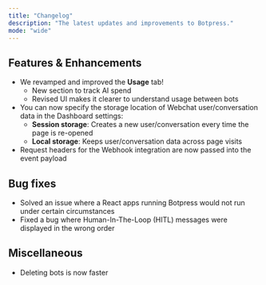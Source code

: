 ```yaml
---
title: "Changelog"
description: "The latest updates and improvements to Botpress."
mode: "wide"
---
```



<Update label="April 11, 2025">

## Features & Enhancements

- We revamped and improved the **Usage** tab!
    - New section to track AI spend
    - Revised UI makes it clearer to understand usage between bots
- You can now specify the storage location of Webchat user/conversation data in the Dashboard settings:
    - **Session storage**: Creates a new user/conversation every time the page is re-opened
    - **Local storage**: Keeps user/conversation data across page visits
- Request headers for the Webhook integration are now passed into the event payload

## Bug fixes

- Solved an issue where a React apps running Botpress would not run under certain circumstances
- Fixed a bug where Human-In-The-Loop (HITL) messages were displayed in the wrong order

## Miscellaneous

- Deleting bots is now faster

</Update>